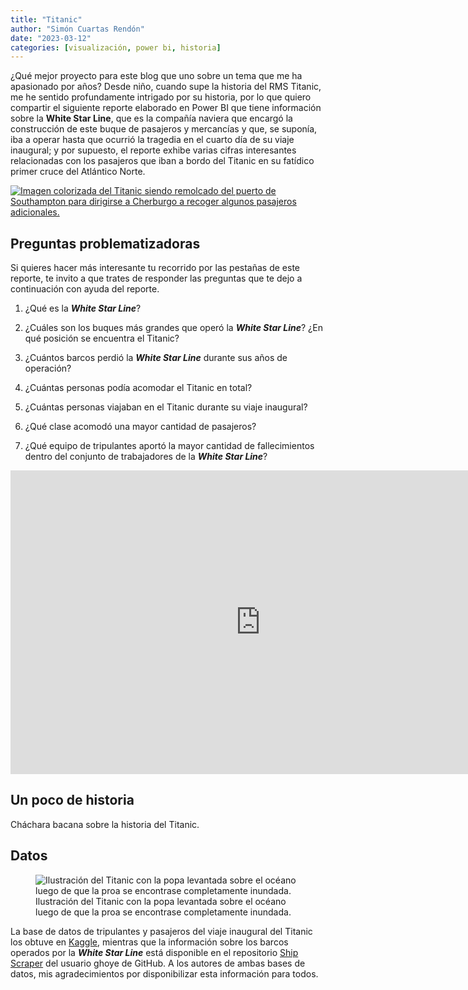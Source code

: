 ```yaml
---
title: "Titanic"
author: "Simón Cuartas Rendón"
date: "2023-03-12"
categories: [visualización, power bi, historia]
---
```


¿Qué mejor proyecto para este blog que uno sobre un tema que me ha apasionado por años? Desde niño, cuando supe la historia del RMS Titanic, me he sentido profundamente intrigado por su historia, por lo que quiero compartir el siguiente reporte elaborado en Power BI que tiene información sobre la **White Star Line**, que es la compañía naviera que encargó la construcción de este buque de pasajeros y mercancías y que, se suponía, iba a operar hasta que ocurrió la tragedia en el cuarto día de su viaje inaugural; y por supuesto, el reporte exhibe varias cifras interesantes relacionadas con los pasajeros que iban a bordo del Titanic en su fatídico primer cruce del Atlántico Norte.

[![Imagen colorizada del Titanic siendo remolcado del puerto de Southampton para dirigirse a Cherburgo a recoger algunos pasajeros adicionales.](titanic.jpg){fig-alt="Fotografía colorizada del Titanic siendo remolcado por algunos barcos auxiliares del puerto de Southampton"}](https://co.pinterest.com/pin/741194051166534626/)

## Preguntas problematizadoras

Si quieres hacer más interesante tu recorrido por las pestañas de este reporte, te invito a que trates de responder las preguntas que te dejo a continuación con ayuda del reporte.

1.  ¿Qué es la ***White Star Line***?

2.  ¿Cuáles son los buques más grandes que operó la ***White Star Line***? ¿En qué posición se encuentra el Titanic?

3.  ¿Cuántos barcos perdió la ***White Star Line*** durante sus años de operación?

4.  ¿Cuántas personas podía acomodar el Titanic en total?

5.  ¿Cuántas personas viajaban en el Titanic durante su viaje inaugural?

6.  ¿Qué clase acomodó una mayor cantidad de pasajeros?

7.  ¿Qué equipo de tripulantes aportó la mayor cantidad de fallecimientos dentro del conjunto de trabajadores de la ***White Star Line***?

<iframe title="pbi_titanic" width="800" height="486" src="https://app.powerbi.com/view?r=eyJrIjoiYjcwMmZmNGItZDgwMS00YjMwLWIzYWEtYzJmNzQ2ZGZlNzM2IiwidCI6IjU3N2ZjMWQ4LTA5MjItNDU4ZS04N2JmLWVjNGY0NTVlYjYwMCIsImMiOjR9" frameborder="0" allowFullScreen="true">

</iframe>

## Un poco de historia

Cháchara bacana sobre la historia del Titanic.

## Datos

![Ilustración del Titanic con la popa levantada sobre el océano luego de que la proa se encontrase completamente inundada.](titanic_sinking.jpg)

La base de datos de tripulantes y pasajeros del viaje inaugural del Titanic los obtuve en [Kaggle](https://www.kaggle.com/datasets/aliaamiri/titanic-passengers-and-crew-complete-list), mientras que la información sobre los barcos operados por la ***White Star Line*** está disponible en el repositorio [Ship Scraper](https://raw.githubusercontent.com/ghoye/ship_scraper/main/ships.csv) del usuario ghoye de GitHub. A los autores de ambas bases de datos, mis agradecimientos por disponibilizar esta información para todos.
